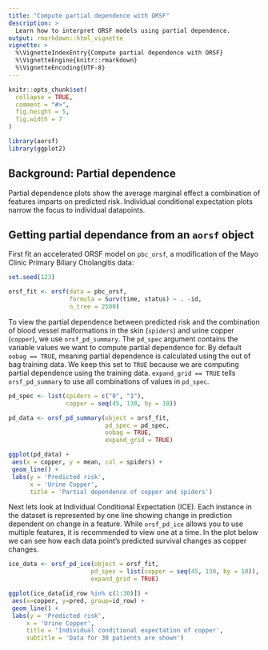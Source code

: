 ```yaml
---
title: "Compute partial dependence with ORSF"
description: >
  Learn how to interpret ORSF models using partial dependence.
output: rmarkdown::html_vignette
vignette: >
  %\VignetteIndexEntry{Compute partial dependence with ORSF}
  %\VignetteEngine{knitr::rmarkdown}
  %\VignetteEncoding{UTF-8}
---
```


```r
knitr::opts_chunk$set(
  collapse = TRUE,
  comment = "#>", 
  fig.height = 5, 
  fig.width = 7
)
```

```r
library(aorsf)
library(ggplot2)
```

## Background: Partial dependence

Partial dependence plots show the average marginal effect a combination of features imparts on predicted risk. Individual conditional expectation plots narrow the focus to individual datapoints. 

## Getting partial dependance from an `aorsf` object

First fit an accelerated ORSF model on `pbc_orsf`, a modification of the Mayo Clinic Primary Biliary Cholangitis data:

```r

set.seed(123)

orsf_fit <- orsf(data = pbc_orsf,
                 formula = Surv(time, status) ~ . -id,
                 n_tree = 2500)

```

To view the partial dependence between predicted risk and the combination of blood vessel malformations in the skin (`spiders`) and urine copper (`copper`), we use `orsf_pd_summary`. The `pd_spec` argument contains the variable values we want to compute partial dependence for. By default `oobag == TRUE`, meaning partial dependence is calculated using the out of bag training data. We keep this set to `TRUE` because we are computing partial dependence using the training data. `expand_grid == TRUE` tells `orsf_pd_summary` to use all combinations of values in `pd_spec`.

```r
pd_spec <- list(spiders = c("0", "1"),
                copper = seq(45, 130, by = 10))

pd_data <- orsf_pd_summary(object = orsf_fit,
                           pd_spec = pd_spec,
                           oobag = TRUE,
                           expand_grid = TRUE)

ggplot(pd_data) +
 aes(x = copper, y = mean, col = spiders) +
 geom_line() + 
 labs(y = 'Predicted risk',
      x = 'Urine Copper',
      title = 'Partial dependence of copper and spiders')
```

Next lets look at Individual Conditional Expectation (ICE). Each instance in the dataset is represented by one line showing change in prediction dependent on change in a feature. While `orsf_pd_ice` allows you to use multiple features, it is recommended to view one at a time. In the plot below we can see how each data point's predicted survival changes as copper changes. 


```r

ice_data <- orsf_pd_ice(object = orsf_fit,
                       pd_spec = list(copper = seq(45, 130, by = 10)),
                       expand_grid = TRUE)

ggplot(ice_data[id_row %in% c(1:30)]) +
 aes(x=copper, y=pred, group=id_row) +
 geom_line() +
 labs(y = 'Predicted risk',
     x = 'Urine Copper',
     title = 'Individual conditional expectation of copper',
     subtitle = 'Data for 30 patients are shown')
 
```

